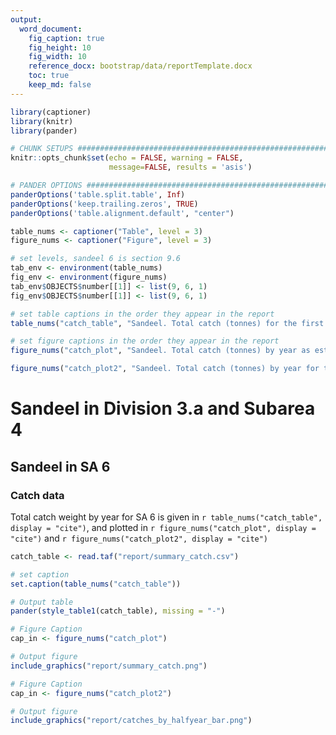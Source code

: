```yaml
---
output:
  word_document:
    fig_caption: true
    fig_height: 10
    fig_width: 10
    reference_docx: bootstrap/data/reportTemplate.docx
    toc: true
    keep_md: false
---
```


```r
library(captioner)
library(knitr)
library(pander)
```

```r
# CHUNK SETUPS #################################################################
knitr::opts_chunk$set(echo = FALSE, warning = FALSE,
                      message=FALSE, results = 'asis')
```

```r
# PANDER OPTIONS ##############################################################
panderOptions('table.split.table', Inf)
panderOptions('keep.trailing.zeros', TRUE)
panderOptions('table.alignment.default', "center")
```

```r
table_nums <- captioner("Table", level = 3)
figure_nums <- captioner("Figure", level = 3)

# set levels, sandeel 6 is section 9.6
tab_env <- environment(table_nums)
fig_env <- environment(figure_nums)
tab_env$OBJECTS$number[[1]] <- list(9, 6, 1)
fig_env$OBJECTS$number[[1]] <- list(9, 6, 1)

# set table captions in the order they appear in the report
table_nums("catch_table", "Sandeel. Total catch (tonnes) for the first and second half of the year as estimated by ICES")

# set figure captions in the order they appear in the report
figure_nums("catch_plot", "Sandeel. Total catch (tonnes) by year as estimated by ICES.")

figure_nums("catch_plot2", "Sandeel. Total catch (tonnes) by year for the first and second half of the year as estimated by ICES.")
```

# Sandeel in Division 3.a and Subarea 4

## Sandeel in SA 6

### Catch data

Total catch weight by year for SA 6 is given in `r table_nums("catch_table", display = "cite")`, and plotted in `r figure_nums("catch_plot", display = "cite")` and `r figure_nums("catch_plot2", display = "cite")`


```r
catch_table <- read.taf("report/summary_catch.csv")

# set caption
set.caption(table_nums("catch_table"))

# Output table
pander(style_table1(catch_table), missing = "-")
```


```r
# Figure Caption
cap_in <- figure_nums("catch_plot")

# Output figure
include_graphics("report/summary_catch.png") 
```

```r
# Figure Caption
cap_in <- figure_nums("catch_plot2")

# Output figure
include_graphics("report/catches_by_halfyear_bar.png") 
```
